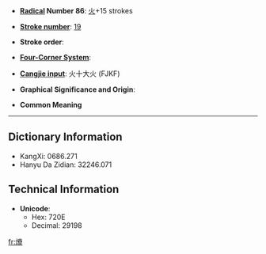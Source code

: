* '''[[Wiktionary:Chinese radical index| Radical]] Number 86''': [[Wiktionary:Chinese radical index 火|火]]+15 strokes

* '''[[Wiktionary:Chinese total strokes index|Stroke number]]''': [[Wiktionary:Chinese total strokes index 19|19]]

* '''Stroke order''': 

* '''[[Wiktionary:Chinese four corner index|Four-Corner System]]''': 

* '''[[Wiktionary:Chinese Cangjie index|Cangjie input]]''': 火十大火 (FJKF)

* '''Graphical Significance and Origin''': 

* '''Common Meaning'''

----

== Dictionary Information ==

* KangXi: 0686.271
* Hanyu Da Zidian: 32246.071

== Technical Information ==

* '''Unicode''':
** Hex: 720E
** Decimal: 29198

[[fr:爎]]